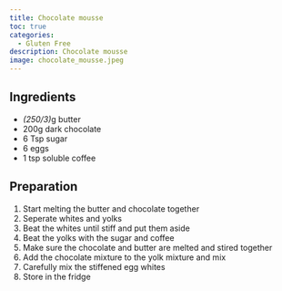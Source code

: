 ```yaml
---
title: Chocolate mousse
toc: true
categories: 
  - Gluten Free
description: Chocolate mousse
image: chocolate_mousse.jpeg
---
```

## Ingredients

- *(250/3)*g butter
- 200g dark chocolate
- 6 Tsp sugar
- 6 eggs
- 1 tsp soluble coffee

## Preparation

1. Start melting the butter and chocolate together
2. Seperate whites and yolks
3. Beat the whites until stiff and put them aside
4. Beat the yolks with the sugar and coffee
5. Make sure the chocolate and butter are melted and stired together
6. Add the chocolate mixture to the yolk mixture and mix
7. Carefully mix the stiffened egg whites
8. Store in the fridge
